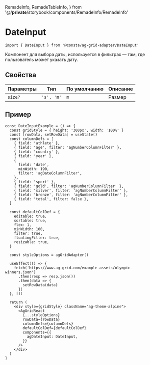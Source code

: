   RemadeInfo,
  RemadeTableInfo,
} from '@/__private__/storybook/components/RemadeInfo/RemadeInfo'

<Meta title="Компоненты/DateInput" id="DateInput" />

# DateInput

<RemadeInfo
  commponentName="DateInput"
  apiUrl="https://www.ag-grid.com/react-data-grid/component-date/"
/>

```tsx
import { DateInput } from '@consta/ag-grid-adapter/DateInput'
```

Компонент для выбора даты, используется в фильтрах — там, где пользователь может указать дату.

## Свойства

<RemadeTableInfo apiUrl="https://www.ag-grid.com/react-data-grid/component-date/" />

| Параметры | Тип        | По умолчанию | Описание |
| --------- | ---------- | ------------ | -------- |
| `size?`   | `'s', 'm'` | `m`          | Размер   |

## Пример

```tsx
const DateInputExample = () => {
  const gridStyle = { height: '300px', width: '100%' }
  const [rowData, setRowData] = useState()
  const columnDefs = [
    { field: 'athlete' },
    { field: 'age', filter: 'agNumberColumnFilter' },
    { field: 'country' },
    { field: 'year' },
    {
      field: 'date',
      minWidth: 190,
      filter: 'agDateColumnFilter',
    },
    { field: 'sport' },
    { field: 'gold', filter: 'agNumberColumnFilter' },
    { field: 'silver', filter: 'agNumberColumnFilter' },
    { field: 'bronze', filter: 'agNumberColumnFilter' },
    { field: 'total', filter: false },
  ]

  const defaultColDef = {
    editable: true,
    sortable: true,
    flex: 1,
    minWidth: 100,
    filter: true,
    floatingFilter: true,
    resizable: true,
  }

  const styleOptions = agGridAdapter()

  useEffect(() => {
    fetch('https://www.ag-grid.com/example-assets/olympic-winners.json')
      .then(resp => resp.json())
      .then(data => {
        setRowData(data)
      })
  }, [])

  return (
    <div style={gridStyle} className="ag-theme-alpine">
      <AgGridReact
        {...styleOptions}
        rowData={rowData}
        columnDefs={columnDefs}
        defaultColDef={defaultColDef}
        components={{
          agDateInput: DateInput,
        }}
      />
    </div>
  )
}
```

<DateInputExample />
